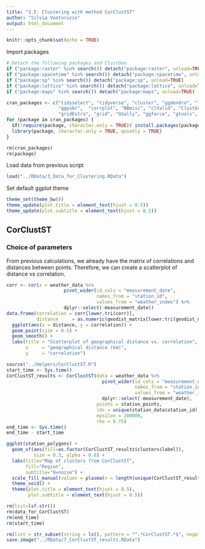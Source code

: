 ```yaml
---
title: "3.5: Clustering with method CorClustST"
author: "Silvia Ventoruzzo"
output: html_document
---
```


```r
knitr::opts_chunk$set(echo = TRUE)
```

Import packages
```r
# Detach the following packages and ClustGeo
if ("package:raster" %in% search()) detach("package:raster", unload=TRUE)
if ("package:spacetime" %in% search()) detach("package:spacetime", unload=TRUE)
if ("package:sp" %in% search()) detach("package:sp", unload=TRUE)
if ("package:lattice" %in% search()) detach("package:lattice", unload=TRUE)
if ("package:maps" %in% search()) detach("package:maps", unload=TRUE)

cran_packages <- c("tidyselect", "tidyverse", "cluster", "ggdendro", "lubridate", "factoextra", 
                   "ggpubr",  "corrplot", "BBmisc", "clValid", "ClustGeo",
                   "gridExtra", "grid", "GGally", "ggforce", "gtools", "viridis")
for (package in cran_packages) {
  if(!require(package, character.only = TRUE)) install.packages(package, character.only = TRUE)
  library(package, character.only = TRUE, quietly = TRUE)
}

rm(cran_packages)
rm(package)
```

Load data from previous script
```r
load("../RData/3_Data_for_Clustering.RData")
```

Set default ggplot theme
```r
theme_set(theme_bw())
theme_update(plot.title = element_text(hjust = 0.5))
theme_update(plot.subtitle = element_text(hjust = 0.5))
```


## CorClustST

### Choice of parameters
From previous calculations, we already have the matrix of correlations and distances between points. Therefore, we can create a scatterplot of distance vs correlation.
```r
corr <- cor(x = weather_data %>%
                     pivot_wider(id_cols = "measurement_date",
                                 names_from = "station_id",
                                 values_from = "weather_index") %>%
                     dplyr::select(-measurement_date))
data.frame(correlation = corr[lower.tri(corr)], 
           distance     = as.numeric(geodist_matrix[lower.tri(geodist_matrix)])/1000) %>%
  ggplot(aes(x = distance, y = correlation)) +
  geom_point(size = 0.5) +
  geom_smooth() +
  labs(title = "Scatterplot of geographical distance vs. correlation",
       x     = "geographical distance (km)",
       y     = "correlation")
```


```r
source("../Helpers/CorClustST.R")
start_time <- Sys.time()
CorClustST_results <- CorClustST(data = weather_data %>%
                                   pivot_wider(id_cols = "measurement_date",
                                               names_from = "station_id",
                                               values_from = "weather_index") %>%
                                   dplyr::select(-measurement_date), 
                                 points = station_points,
                                 ids = unique(station_data$station_id), 
                                 epsilon = 200000,
                                 rho = 0.75)
end_time <- Sys.time()
end_time - start_time

ggplot(station_polygons) +
  geom_sf(aes(fill=as.factor(CorClustST_results$clusters$label)),
          size = 0.3, alpha = 0.6) +
  labs(title="Map of clusters from CorClustST",
       fill="Region",
       subtitle="0=noise") +
  scale_fill_manual(values = plasma(n = length(unique(CorClustST_results$clusters$label)))) +
  theme_void() +
  theme(plot.title = element_text(hjust = 0.5),
        plot.subtitle = element_text(hjust = 0.5))

rm(list=lsf.str())
rm(data_for_CorClustST)
rm(end_time)
rm(start_time)
```

```r
rm(list = str_subset(string = ls(), pattern = "^.*CorClustST.*$", negate = TRUE))
save.image("../RData/7_CorClustST_results.RData")
```